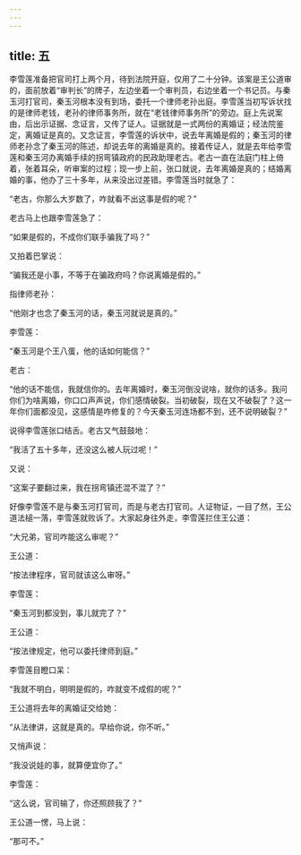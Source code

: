 ```yaml
---
---
---
```

title: 五
---




李雪莲准备把官司打上两个月，待到法院开庭，仅用了二十分钟。该案是王公道审的，面前放着“审判长”的牌子，左边坐着一个审判员，右边坐着一个书记员。与秦玉河打官司，秦玉河根本没有到场，委托一个律师老孙出庭。李雪莲当初写诉状找的是律师老钱，老孙的律师事务所，就在“老钱律师事务所”的旁边。庭上先说案由，后出示证据、念证言，又传了证人。证据就是一式两份的离婚证；经法院鉴定，离婚证是真的。又念证言，李雪莲的诉状中，说去年离婚是假的；秦玉河的律师老孙念了秦玉河的陈述，却说去年的离婚是真的。接着传证人，就是去年给李雪莲和秦玉河办离婚手续的拐弯镇政府的民政助理老古。老古一直在法庭门柱上倚着，张着耳朵，听审案的过程；现一步上前，张口就说，去年离婚是真的；结婚离婚的事，他办了三十多年，从来没出过差错。李雪莲当时就急了：

“老古，你那么大岁数了，咋就看不出这事是假的呢？”

老古马上也跟李雪莲急了：

“如果是假的，不成你们联手骗我了吗？”

又拍着巴掌说：

“骗我还是小事，不等于在骗政府吗？你说离婚是假的。”

指律师老孙：

“他刚才也念了秦玉河的话，秦玉河就说是真的。”

李雪莲：

“秦玉河是个王八蛋，他的话如何能信？”

老古：

“他的话不能信，我就信你的。去年离婚时，秦玉河倒没说啥，就你的话多。我问你们为啥离婚，你口口声声说，你们感情破裂。当初破裂，现在又不破裂了？这一年你们面都没见，这感情是咋修复的？今天秦玉河连场都不到，还不说明破裂？”

说得李雪莲张口结舌。老古又气鼓鼓地：

“我活了五十多年，还没这么被人玩过呢！”

又说：

“这案子要翻过来，我在拐弯镇还混不混了？”

好像李雪莲不是与秦玉河打官司，而是与老古打官司。人证物证，一目了然，王公道法槌一落，李雪莲就败诉了。大家起身往外走，李雪莲拦住王公道：

“大兄弟，官司咋能这么审呢？”

王公道：

“按法律程序，官司就该这么审呀。”

李雪莲：

“秦玉河到都没到，事儿就完了？”

王公道：

“按法律规定，他可以委托律师到庭。”

李雪莲目瞪口呆：

“我就不明白，明明是假的，咋就变不成假的呢？”

王公道将去年的离婚证交给她：

“从法律讲，这就是真的。早给你说，你不听。”

又悄声说：

“我没说娃的事，就算便宜你了。”

李雪莲：

“这么说，官司输了，你还照顾我了？”

王公道一愣，马上说：

“那可不。”
